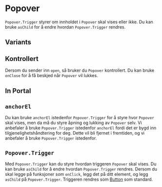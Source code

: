 

<Meta of={PopoverStories} />

# Popover

<Primary />
<Controls />

`Popover.Trigger` styrer om innholdet i `Popover` skal vises eller ikke. Du kan bruke `asChild` for å endre hvordan `Popover.Trigger` rendres.

## Variants

<Canvas of={PopoverStories.Variants} />

## Kontrollert

Dersom du sender inn `open`, så bruker du `Popover` kontrollert. Du kan bruke `onClose` for å få beskjed når `Popover` vil lukkes.

<Canvas of={PopoverStories.Controlled} />

## In Portal

<Canvas of={PopoverStories.InPortal} />

## `anchorEl`

Du kan bruke `anchorEl` istedenfor `Popover.Trigger` for å styre hvor `Popover` skal vises, men da må du styre åpning og lukking av `Popover` selv.
Vi anbefaler å bruke `Popover.Trigger` istedenfor `anchorEl` fordi det er bygd inn tilgjenelighetshåndtering for deg.
Dette vil bli fjernet i fremtiden, og vi anbefaler å bruke `Popover.Trigger` istedenfor.

<Canvas of={PopoverStories.AnchorEl} />

## `Popover.Trigger`

Med `Popover.Trigger` kan du styre hvordan triggeren `Popover` skal vises. Du kan bruke `asChild` for å endre hvordan `Popover.Trigger` rendres.
Dersom du skal legge på funksjoner som `onClick`, legg det på ditt element, og legg `asChild` på `Popover.Trigger`.
Triggeren rendres som [Button](/docs/felles-button--docs) som standard.
